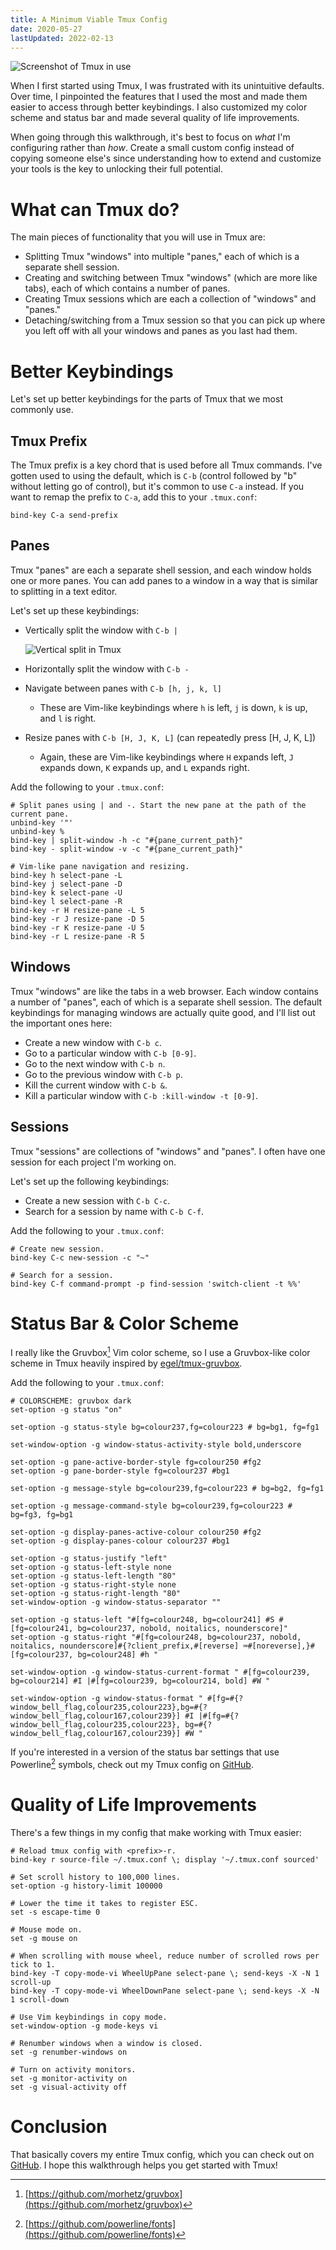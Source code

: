 ```yaml
---
title: A Minimum Viable Tmux Config
date: 2020-05-27
lastUpdated: 2022-02-13
---
```


![Screenshot of Tmux in use](/tmux.png)

When I first started using Tmux, I was frustrated with its unintuitive
defaults. Over time, I pinpointed the features that I used the most and made
them easier to access through better keybindings. I also customized my color
scheme and status bar and made several quality of life improvements.

When going through this walkthrough, it's best to focus on _what_ I'm
configuring rather than _how_. Create a small custom config instead of copying
someone else's since understanding how to extend and customize your tools is
the key to unlocking their full potential.

# What can Tmux do?

The main pieces of functionality that you will use in Tmux are:

- Splitting Tmux "windows" into multiple "panes," each of which is a separate
  shell session.
- Creating and switching between Tmux "windows" (which are more like tabs),
  each of which contains a number of panes.
- Creating Tmux sessions which are each a collection of "windows" and "panes."
- Detaching/switching from a Tmux session so that you can pick up where you
  left off with all your windows and panes as you last had them.

# Better Keybindings

Let's set up better keybindings for the parts of Tmux that we most commonly
use.

## Tmux Prefix

The Tmux prefix is a key chord that is used before all Tmux commands. I've
gotten used to using the default, which is `C-b` (control followed by "b"
without letting go of control), but it's common to use `C-a` instead. If you
want to remap the prefix to `C-a`, add this to your `.tmux.conf`:

```
bind-key C-a send-prefix
```

## Panes

Tmux "panes" are each a separate shell session, and each window holds one or
more panes. You can add panes to a window in a way that is similar to splitting
in a text editor.

Let's set up these keybindings:

- Vertically split the window with `C-b |`

  ![Vertical split in Tmux](/vertical-split.gif)

- Horizontally split the window with `C-b -`
- Navigate between panes with `C-b [h, j, k, l]`
  - These are Vim-like keybindings where `h` is left, `j` is down, `k` is up,
    and `l` is right.
- Resize panes with `C-b [H, J, K, L]` (can repeatedly press [H, J, K, L])
  - Again, these are Vim-like keybindings where `H` expands left, `J` expands
    down, `K` expands up, and `L` expands right.

Add the following to your `.tmux.conf`:

```
# Split panes using | and -. Start the new pane at the path of the current pane.
unbind-key '"'
unbind-key %
bind-key | split-window -h -c "#{pane_current_path}"
bind-key - split-window -v -c "#{pane_current_path}"

# Vim-like pane navigation and resizing.
bind-key h select-pane -L
bind-key j select-pane -D
bind-key k select-pane -U
bind-key l select-pane -R
bind-key -r H resize-pane -L 5
bind-key -r J resize-pane -D 5
bind-key -r K resize-pane -U 5
bind-key -r L resize-pane -R 5
```

## Windows

Tmux "windows" are like the tabs in a web browser. Each window contains a
number of "panes", each of which is a separate shell session. The default
keybindings for managing windows are actually quite good, and I'll list out the
important ones here:

- Create a new window with `C-b c`.
- Go to a particular window with `C-b [0-9]`.
- Go to the next window with `C-b n`.
- Go to the previous window with `C-b p`.
- Kill the current window with `C-b &`.
- Kill a particular window with `C-b :kill-window -t [0-9]`.

## Sessions

Tmux "sessions" are collections of "windows" and "panes". I often have one
session for each project I'm working on.

Let's set up the following keybindings:

- Create a new session with `C-b C-c`.
- Search for a session by name with `C-b C-f`.

Add the following to your `.tmux.conf`:

```
# Create new session.
bind-key C-c new-session -c "~"

# Search for a session.
bind-key C-f command-prompt -p find-session 'switch-client -t %%'
```

# Status Bar & Color Scheme

I really like the Gruvbox[^1] Vim color scheme, so I use a Gruvbox-like color
scheme in Tmux heavily inspired by
[egel/tmux-gruvbox](https://github.com/egel/tmux-gruvbox).

Add the following to your `.tmux.conf`:

```
# COLORSCHEME: gruvbox dark
set-option -g status "on"

set-option -g status-style bg=colour237,fg=colour223 # bg=bg1, fg=fg1

set-window-option -g window-status-activity-style bold,underscore

set-option -g pane-active-border-style fg=colour250 #fg2
set-option -g pane-border-style fg=colour237 #bg1

set-option -g message-style bg=colour239,fg=colour223 # bg=bg2, fg=fg1

set-option -g message-command-style bg=colour239,fg=colour223 # bg=fg3, fg=bg1

set-option -g display-panes-active-colour colour250 #fg2
set-option -g display-panes-colour colour237 #bg1

set-option -g status-justify "left"
set-option -g status-left-style none
set-option -g status-left-length "80"
set-option -g status-right-style none
set-option -g status-right-length "80"
set-window-option -g window-status-separator ""

set-option -g status-left "#[fg=colour248, bg=colour241] #S #[fg=colour241, bg=colour237, nobold, noitalics, nounderscore]"
set-option -g status-right "#[fg=colour248, bg=colour237, nobold, noitalics, nounderscore]#{?client_prefix,#[reverse] ⌨#[noreverse],}#[fg=colour237, bg=colour248] #h "

set-window-option -g window-status-current-format " #[fg=colour239, bg=colour214] #I |#[fg=colour239, bg=colour214, bold] #W "

set-window-option -g window-status-format " #[fg=#{?window_bell_flag,colour235,colour223},bg=#{?window_bell_flag,colour167,colour239}] #I |#[fg=#{?window_bell_flag,colour235,colour223}, bg=#{?window_bell_flag,colour167,colour239}] #W "
```

If you're interested in a version of the status bar settings that use
Powerline[^2] symbols, check out my Tmux config on
[GitHub](https://github.com/pderichai/dotfiles/blob/master/tmux.conf).

# Quality of Life Improvements

There's a few things in my config that make working with Tmux easier:

```
# Reload tmux config with <prefix>-r.
bind-key r source-file ~/.tmux.conf \; display '~/.tmux.conf sourced'

# Set scroll history to 100,000 lines.
set-option -g history-limit 100000

# Lower the time it takes to register ESC.
set -s escape-time 0

# Mouse mode on.
set -g mouse on

# When scrolling with mouse wheel, reduce number of scrolled rows per tick to 1.
bind-key -T copy-mode-vi WheelUpPane select-pane \; send-keys -X -N 1 scroll-up
bind-key -T copy-mode-vi WheelDownPane select-pane \; send-keys -X -N 1 scroll-down

# Use Vim keybindings in copy mode.
set-window-option -g mode-keys vi

# Renumber windows when a window is closed.
set -g renumber-windows on

# Turn on activity monitors.
set -g monitor-activity on
set -g visual-activity off
```

# Conclusion

That basically covers my entire Tmux config, which you can check out on
[GitHub](https://github.com/pderichai/dotfiles/blob/master/tmux.conf).
I hope this walkthrough helps you get started with Tmux!

[^1]: [https://github.com/morhetz/gruvbox](https://github.com/morhetz/gruvbox)
[^2]: [https://github.com/powerline/fonts](https://github.com/powerline/fonts)
